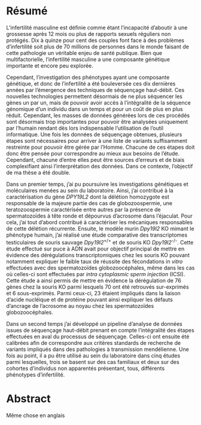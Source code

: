 # Résumé {-}  

\newpage

L'infertilité masculine est définie comme étant l'incapacité d'aboutir à une grossesse après 12 mois ou plus de rapports sexuels réguliers non protégés. Dix à quinze pour cent des couples font face à des problèmes d'infertilité soit plus de 70 millions de personnes dans le monde faisant de cette pathologie un véritable enjeu de santé publique. Bien que multifactorielle, l’infertilité masculine a une composante génétique importante et encore peu explorée.  

Cependant, l’investigation des phénotypes ayant une composante génétique, et donc de l’infertilité a été bouleversée ces dix dernières années par l’émergence des techniques de séquençage haut-débit. Ces nouvelles technologies permettent désormais de ne plus séquencer les gènes un par un, mais de pouvoir avoir accès à l’intégralité de la séquence génomique d’un individu dans un temps et pour un coût de plus en plus réduit. Cependant, les masses de données générées lors de ces procédés sont désormais trop importantes pour pouvoir être analysées uniquement par l’humain rendant dès lors indispensable l’utilisation de l’outil informatique. Une fois les données de séquençage obtenues, plusieurs étapes sont nécessaires pour arriver à une liste de variants suffisamment restreinte pour pouvoir être gérée par l’Homme. Chacune de ces étapes doit donc être pensée pour correspondre au mieux aux besoins de l’étude. Cependant, chacune d’entre elles peut être sources d’erreurs et de biais complexifiant ainsi l’interprétation des données. Dans ce contexte, l'objectif de ma thèse a été double.  

Dans un premier temps, j’ai pu poursuivre les investigations génétiques et moléculaires menées au sein du laboratoire. Ainsi, j'ai contribué à la caractérisation du gène *DPY19L2* dont la délétion homozygote est responsable de la majeure partie des cas de globozoospermie, une teratozoospermie caractérisée entre autres par la présence de spermatozoïdes à tête ronde et dépourvus d'acrosome dans l’éjaculat. Pour cela, j’ai tout d’abord contribué à caractériser les mécaniques responsables de cette délétion récurrente. Ensuite, le modèle murin *Dpy19l2* KO mimant le phénotype humain, j'ai réalisé une étude comparative des transcriptomes testiculaires de souris sauvage *Dpy19l2*^+/+^ et de souris KO *Dpy19l2*^-/-^. Cette étude effectué sur puce à ADN avait pour objectif principal de mettre en évidence des dérégulations transcriptomiques chez les souris KO pouvant notamment expliquer le faible taux de réussite des fécondations in *vitro* effectuées avec des spermatozoïdes globozoocéphales, même dans les cas où celles-ci sont effectuées par *intra cytoplasmic sperm injection* (ICSI). Cette étude a ainsi permis de mettre en évidence la dérégulation de 76 gènes chez la souris KO parmi lesquels 70 ont été retrouvés sur-exprimés et 6 sous-exprimés. Parmi ceux-ci, 23 étaient impliqués dans la liaison d'acide nucléique et de protéine pouvant ainsi expliquer les défauts d'ancrage de l'acrosome au noyau chez les spermatozoïdes globozoocéphales.  

Dans un second temps j’ai développé un pipeline d’analyse de données issues de séquençage haut-débit prenant en compte l'intégralité des étapes effectuées en aval du processus de séquençage. Celles-ci ont ensuite été calibrées afin de correspondre aux critères standards de recherche de variants impliqués dans des pathologies à transmission mendélienne. Une fois au point, il a pu être utilisé au sein du laboratoire dans cinq études parmi lesquelles, trois se basent sur des cas familiaux et deux sur des cohortes d’individus non apparentés présentant, tous, différents phénotypes d’infertilité.  

<!-- pour   prenant en compte l'ensemble des étapes depuis l'alignement des séquences jusqu'à la priorisation des variants. Celui-ci a ensuite pu être appliqué à la fois pour l'analyse de duo ou trio familiaux présentant des phénotypes différents mais aussi sur une large cohorte de patients non apparentés présentant tous un phénotype MMAF. Ainsi, les analyses familiales nous ont permises de mettre en évidence une mutation homozygote dans le gène *SPINK2* responsable du phénotype d'infertilité de deux frères azoospermes, une mutation homozygote dans le gène *PLC*$\zeta$ de deux autres frères présentant des échecs de fécondation ainsi qu'une mutation homozygote dans le gène *DNAH1* de deux autres patients souffrant d'un syndrome MMAF. L'analyse de la cohorte MMAF nous a permise, entre autres, de mettre en évidence plusieurs mutations différentes dans les gènes *CFPAP43*, *CFAP44* et *PATL2*. -->

\newpage

# Abstract {-}  


\newpage

Même chose en anglais  
